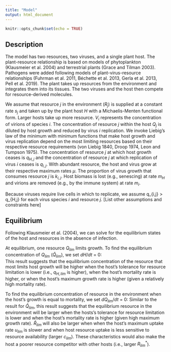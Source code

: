 ```yaml
---
title: "Model"
output: html_document
---
```


```r
knitr::opts_chunk$set(echo = TRUE)
```

## Description

The model has two resources, two viruses, and a single plant host. The plant-resource relationship is based on models of phytoplankton (Klausmeier et al. 2004) and terrestrial plants (Grace and Tilman 2003). Pathogens were added following models of plant-virus-resource relationships (Fuhrman et al. 2011, Béchette et al. 2013, Gerla et al. 2013, Pell et al. 2019). The plant takes up resources from the environment and integrates them into its tissues. The two viruses and the host then compete for resource-derived molecules.        

\begin{equation}
\begin{gathered}
\frac{dR_{1}}{dt} = s_{1} - \frac{u_{1}R_{1}H}{R_{1}+c_{1}}
\\
\frac{dR_{2}}{dt} = s_{2} - \frac{u_{2}R_{2}H}{R_{2}+c_{2}}
\\
\frac{dQ_{1}}{dt} = \frac{u_{1}R_{1}}{R_{1}+c_{1}} - \mu_{H}min\left(1-\frac{q_{H,1}}{Q_{1}}, 1-\frac{q_{H,2}}{Q_{2}}\right)Q_{1} - \mu_{1}k_{1,1}min\left(1-\frac{q_{1,1}}{Q_{1}}, 1-\frac{q_{1,2}}{Q_{2}}\right)V_{1} - \mu_{2}k_{2,1}min\left(1-\frac{q_{2,1}}{Q_{1}}, 1-\frac{q_{2,2}}{Q_{2}}\right)V_{2}
\\
\frac{dQ_{2}}{dt} = \frac{u_{2}R_{2}}{R_{2}+c_{2}} - \mu_{H}min\left(1-\frac{q_{H,1}}{Q_{1}}, 1-\frac{q_{H,2}}{Q_{2}}\right)Q_{2} - \mu_{1}k_{1,2}min\left(1-\frac{q_{1,1}}{Q_{1}}, 1-\frac{q_{1,2}}{Q_{2}}\right)V_{1} - \mu_{2}k_{2,2}min\left(1-\frac{q_{2,1}}{Q_{1}}, 1-\frac{q_{2,2}}{Q_{2}}\right)V_{2}
\\
\frac{dH}{dt} = \mu_{H}min\left(1-\frac{q_{H,1}}{Q_{1}}, 1-\frac{q_{H,2}}{Q_{2}}\right)H - m_{H}H
\\
\frac{dV_{1}}{dt} = \mu_{1}min\left(1-\frac{q_{1,1}}{Q_{1}}, 1-\frac{q_{1,2}}{Q_{2}}\right)P_{1} - m_{1}V_{1}
\\
\frac{dV_{2}}{dt} = \mu_{2}min\left(1-\frac{q_{2,1}}{Q_{1}}, 1-\frac{q_{2,2}}{Q_{2}}\right)P_{2} - m_{2}V_{2}
\end{gathered}
\end{equation}

We assume that resource $j$ in the environment ($R_{j}$) is supplied at a constant rate $s_{j}$ and taken up by the plant host $H$ with a Michaelis-Menten functional form. Larger hosts take up more resource. $V_{i}$ represents the concentration of virions of species $i$. The concentration of resource $j$ within the host $Q_{j}$ is diluted by host growth and reduced by virus $i$ replication. We invoke Liebig's law of the minimum with minimum functions that make host growth and virus replication depend on the most limiting resources based on their respective resource requirements (von Liebig 1840, Droop 1974, Leon and Tumpson 1975). The concentration of resource $j$ at which host growth ceases is $q_{H,j}$ and the concentration of resource $j$ at which replication of virus $i$ ceases is $q_{i,j}$. With abundant resource, the host and virus grow at their respective maximum rates $\mu$. The proportion of virus growth that consumes resource $j$ is $k_{i,j}$. Host biomass is lost (e.g., senescing) at rate $m_{H}$ and virions are removed (e.g., by the immune system) at rate $m_{i}$. 

Because viruses require live cells in which to replicate, we assume q_{i,j} > q_{H,j} for each virus species $i$ and resource $j$. [List other assumptions and constraints here]    

## Equilibrium

Following Klausmeier et al. (2004), we can solve for the equilibrium states of the host and resources in the absence of infection.  

At equilibrium, one resource $Q_{lim}$ limits growth. To find the equilibrium concentration of $Q_{lim}$ ($\hat{Q}_{lim}$), we set $dH/dt$ = 0:  
\begin{equation}
\begin{gathered}
\mu_{H}\left(1-\frac{q_{H,lim}}{Q_{lim}}\right)H - m_{H}H = 0
\\
\mu_{H}\left(1-\frac{q_{H,lim}}{Q_{lim}}\right) = m_{H}
\\
1 - \frac{q_{H,lim}}{Q_{lim}} = \frac{m_{H}}{\mu_{H}}
\\
1 - \frac{m_{H}}{\mu_{H}} = \frac{q_{H,lim}}{Q_{lim}}
\\
\hat{Q}_{lim} = q_{H,lim}\left(\frac{\mu_{H}}{\mu_{H} - m_{H}}\right)
\end{gathered}
\end{equation}
This result suggests that the equilibrium concentration of the resource that most limits host growth will be higher when the host's tolerance for resource limitation is lower (i.e., $q_{H,lim}$ is higher), when the host's mortality rate is higher, or when the host's maximum growth rate is higher (given a relatively high mortality rate).  

To find the equilibrium concentration of resource in the environment when the host's growth is equal to mortality, we set $dQ_{lim}/dt$ = 0:
\begin{equation}
\begin{gathered}
\frac{u_{lim}R_{lim}}{R_{lim}+c_{lim}} - \mu_{H}\left(1-\frac{q_{H,lim}}{\hat{Q}_{lim}}\right)\hat{Q}_{lim} = 0
\\
\frac{R_{lim}}{R_{lim}+c_{lim}} = \frac{\mu_{H}(\hat{Q}_{lim}-q_{H,lim})}{u_{lim}}
\\
\frac{u_{lim}}{\mu_{H}(\hat{Q}_{lim}-q_{H,lim})} = 1 + \frac{c_{lim}}{R_{lim}}
\\
\frac{u_{lim} - \mu_{H}(\hat{Q}_{lim}-q_{H,lim})}{\mu_{H}(\hat{Q}_{lim}-q_{H,lim})} = \frac{c_{lim}}{R_{lim}}
\\
\hat{R}_{lim} = \frac{c_{lim}\mu_{H}(\hat{Q}_{lim}-q_{H,lim})}{u_{lim} - \mu_{H}(\hat{Q}_{lim}-q_{H,lim})}
\\
\hat{Q}_{lim}-q_{H,lim} = \frac{q_{H,lim}m_{H}}{\mu_{H}-m_{H}}
\\
\hat{R}_{lim} = R^*_{lim} = \frac{q_{H,lim}m_{H}\mu_{H}c_{lim}}{u_{lim}(\mu_{H} - m_{H}) - q_{H,lim}m_{H}\mu_{H}}
\end{gathered}
\end{equation}
Similar to the result for $\hat{Q}_{lim}$, this result suggests that the equilibrium resource in the environment will be larger when the hosts's tolerance for resource limitation is lower and when the host's mortality rate is higher (given high maximum growth rate). $\hat{R}_{lim}$ will also be larger when  when the host's maximum uptake rate $u_{lim}$ is slower and when host resource uptake is less sensitive to resource availability (larger $c_{lim}$). These characteristics would also make the host a poorer resource competitor with other hosts (i.e., larger $R^*_{lim}$).
